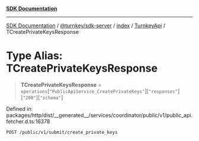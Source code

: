 [**SDK Documentation**](../../../../../../README.mdx)

***

[SDK Documentation](../../../../../../packages.mdx) / [@turnkey/sdk-server](../../../../README.mdx) / [index](../../../README.mdx) / [TurnkeyApi](../README.mdx) / TCreatePrivateKeysResponse

# Type Alias: TCreatePrivateKeysResponse

> **TCreatePrivateKeysResponse** = `operations`\[`"PublicApiService_CreatePrivateKeys"`\]\[`"responses"`\]\[`"200"`\]\[`"schema"`\]

Defined in: packages/http/dist/\_\_generated\_\_/services/coordinator/public/v1/public\_api.fetcher.d.ts:16378

`POST /public/v1/submit/create_private_keys`

